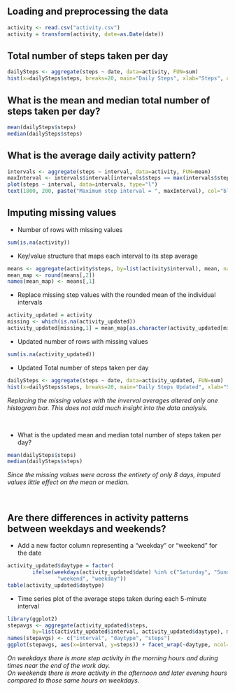 
## Loading and preprocessing the data
```r
activity <- read.csv("activity.csv")
activity = transform(activity, date=as.Date(date))
```

## Total number of steps taken per day
```r
dailySteps <- aggregate(steps ~ date, data=activity, FUN=sum)
hist(x=dailySteps$steps, breaks=20, main="Daily Steps", xlab="Steps", col="lightblue")
```

## What is the mean and median total number of steps taken per day?
```r
mean(dailySteps$steps)
median(dailySteps$steps)
```

## What is the average daily activity pattern?
```r
intervals <- aggregate(steps ~ interval, data=activity, FUN=mean)
maxInterval <- intervals$interval[intervals$steps == max(intervals$steps)]
plot(steps ~ interval, data=intervals, type="l")
text(1800, 200, paste("Maximum step interval = ", maxInterval), col="blue", font=2)
```

## Imputing missing values

- Number of rows with missing values
```r
sum(is.na(activity))
```
- Key/value structure that maps each interval to its step average
```r
means <- aggregate(activity$steps, by=list(activity$interval), mean, na.rm=TRUE)
mean_map <- round(means[,2])
names(mean_map) <- means[,1]
```

- Replace missing step values with the rounded mean of the individual intervals
```r
activity_updated = activity
missing <- which(is.na(activity_updated))
activity_updated[missing,1] = mean_map[as.character(activity_updated[missing,3])]
```
- Updated number of rows with missing values
```r
sum(is.na(activity_updated))
```

- Updated Total number of steps taken per day
```r
dailySteps <- aggregate(steps ~ date, data=activity_updated, FUN=sum)
hist(x=dailySteps$steps, breaks=20, main="Daily Steps Updated", xlab="Steps", col="lightblue")
```

*Replacing the missing values with the inverval averages altered only one
 histogram bar. This does not add much insight into the data analysis.*
 
<br />

- What is the updated mean and median total number of steps taken per day?
```r
mean(dailySteps$steps)
median(dailySteps$steps)
```

*Since the missing values were across the entirety of only 8 days, imputed
 values little effect on the mean or median.*

</br>

## Are there differences in activity patterns between weekdays and weekends?
- Add a new factor column representing a "weekday" or "weekend" for the date
```r
activity_updated$daytype = factor(
        ifelse(weekdays(activity_updated$date) %in% c("Saturday", "Sunday"),
                "weekend", "weekday"))
table(activity_updated$daytype)
```
- Time series plot of the average steps taken during each 5-minute interval
```r
library(ggplot2)
stepavgs <- aggregate(activity_updated$steps,
        by=list(activity_updated$interval, activity_updated$daytype), mean)
names(stepavgs) <- c("interval", "daytype", "steps")
ggplot(stepavgs, aes(x=interval, y=steps)) + facet_wrap(~daytype, ncol=1) + geom_line()
```

*On weekdays there is more step activity in the morning hours and during times
 near the end of the work day.*
<br />
*On weekends there is more activity in the afternoon and later evening hours
 compared to those same hours on weekdays.*